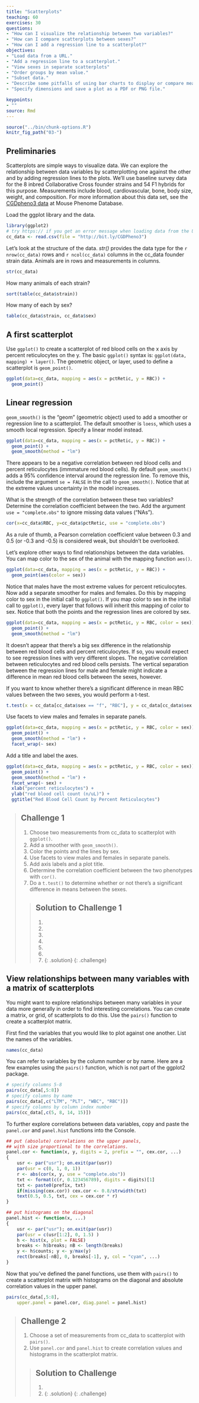 ```yaml
---
title: "Scatterplots"
teaching: 60
exercises: 30
questions:
- "How can I visualize the relationship between two variables?"
- "How can I compare scatterplots between sexes?"
- "How can I add a regression line to a scatterplot?"
objectives:
- "Load data from a URL."
- "Add a regression line to a scatterplot."
- "View sexes in separate scatterplots"
- "Order groups by mean value."
- "Subset data."
- "Describe some pitfalls of using bar charts to display or compare means."
- "Specify dimensions and save a plot as a PDF or PNG file."

keypoints:
- ""
source: Rmd
---
```


```r
source("../bin/chunk-options.R")
knitr_fig_path("03-")
```

## Preliminaries
Scatterplots are simple ways to visualize data. We can explore the relationship between data variables by scatterplotting one against the other and by adding regression lines to the plots. We'll use baseline survey data for the 8 inbred Collaborative Cross founder strains and 54 F1 hybrids for this purpose. Measurements include blood, cardiovascular, bone, body size, weight, and composition. For more information about this data set, see the [CGDpheno3 data](http://phenome.jax.org/db/q?rtn=projects/details&id=439) at Mouse Phenome Database.

Load the ggplot library and the data.

```r
library(ggplot2)
# try https:// if you get an error message when loading data from the URL.
cc_data <- read.csv(file = "http://bit.ly/CGDPheno3")
```

Let's look at the structure of the data. *str()* provides the data type for the `r nrow(cc_data)` rows and `r ncol(cc_data)` columns in the cc_data founder strain data. Animals are in rows and measurements in columns.

```r
str(cc_data)
```

How many animals of each strain?

```r
sort(table(cc_data$strain))
```

How many of each by sex?

```r
table(cc_data$strain, cc_data$sex)
```

## A first scatterplot
Use `ggplot()` to create a scatterplot of red blood cells on the x axis by percent reticulocytes on the y. The basic `ggplot()` syntax is: `ggplot(data, mapping) + layer()`. The geometric object, or layer, used to define a scatterplot is `geom_point()`.

```r
ggplot(data=cc_data, mapping = aes(x = pctRetic, y = RBC)) +
  geom_point()
```

## Linear regression
`geom_smooth()` is the "geom" (geometric object) used to add a smoother or regression line to a scatterplot. The default smoother is `loess`, which uses a smooth local regression. Specify a linear model instead.

```r
ggplot(data=cc_data, mapping = aes(x = pctRetic, y = RBC)) +
  geom_point() +
  geom_smooth(method = "lm")
```

There appears to be a negative correlation between red blood cells and percent reticulocytes (immmature red blood cells). By default `geom_smooth()` adds a 95% confidence interval around the regression line. To remove this, include the argument `se = FALSE` in the call to `geom_smooth()`. Notice that at the extreme values uncertainty in the model increases.

What is the strength of the correlation between these two variables? Determine the correlation coefficient between the two. Add the argument `use = "complete.obs"` to ignore missing data values ("NAs").

```r
cor(x=cc_data$RBC, y=cc_data$pctRetic, use = "complete.obs")
```

As a rule of thumb, a Pearson correlation coefficient value between 0.3 and 0.5 (or -0.3 and -0.5) is considered weak, but shouldn't be overlooked.

Let's explore other ways to find relationships between the data variables. You can map color to the sex of the animal with the mapping function `aes()`.

```r
ggplot(data=cc_data, mapping = aes(x = pctRetic, y = RBC)) +
  geom_point(aes(color = sex))
```

Notice that males have the most extreme values for percent reticulocytes. Now add a separate smoother for males and females. Do this by mapping color to sex in the initial call to `ggplot()`. If you map color to sex in the initial call to `ggplot()`, every layer that follows will inherit this mapping of color to sex. Notice that both the points and the regression lines are colored by sex.

```r
ggplot(data=cc_data, mapping = aes(x = pctRetic, y = RBC, color = sex)) +
  geom_point() +
  geom_smooth(method = "lm")
```

It doesn't appear that there's a big sex difference in the relationship between red blood cells and percent reticulocytes. If so, you would expect to see regression lines with very different slopes. The negative correlation between reticulocytes and red blood cells persists. The vertical separation between the regression lines for male and female might indicate a difference in mean red blood cells between the sexes, however.

If you want to know whether there's a significant difference in mean RBC values between the two sexes, you would perform a t-test.

```r
t.test(x = cc_data[cc_data$sex == "f", "RBC"], y = cc_data[cc_data$sex == "m", "RBC"])
```

Use facets to view males and females in separate panels.

```r
ggplot(data=cc_data, mapping = aes(x = pctRetic, y = RBC, color = sex)) +
  geom_point() +
  geom_smooth(method = "lm") + 
  facet_wrap(~ sex)
```

Add a title and label the axes.

```r
ggplot(data=cc_data, mapping = aes(x = pctRetic, y = RBC, color = sex)) +
  geom_point() +
  geom_smooth(method = "lm") + 
  facet_wrap(~ sex) +
  xlab("percent reticulocytes") +
  ylab("red blood cell count (n/uL)") +
  ggtitle("Red Blood Cell Count by Percent Reticulocytes")
```


> ## Challenge 1
> 
> 1. Choose two measurements from cc_data to scatterplot with `ggplot()`.
> 2. Add a smoother with `geom_smooth()`.
> 3. Color the points and the lines by sex.
> 4. Use facets to view males and females in separate panels.
> 5. Add axis labels and a plot title.  
> 6. Determine the correlation coefficient between the two phenotypes with `cor()`.
> 7. Do a `t.test()` to determine whether or not there's a significant difference in means between the sexes.
>
> > ## Solution to Challenge 1
> > 1. 
> > 2.
> > 3. 
> > 4. 
> > 5.
> > 6.
> > 7.
> {: .solution}
{: .challenge}  

## View relationships between many variables with a matrix of scatterplots

You might want to explore relationships between many variables in your data more generally in order to find interesting correlations. You can create a matrix, or grid, of scatterplots to do this. Use the `pairs()` function to create a scatterplot matrix.

First find the variables that you would like to plot against one another. List the names of the variables.

```r
names(cc_data)
```

You can refer to variables by the column number or by name. Here are a few examples using the `pairs()` function, which is not part of the ggplot2 package.

```r
# specify columns 5-8
pairs(cc_data[,5:8])
# specify columns by name
pairs(cc_data[,c("LTM", "PLT", "WBC", "RBC")])
# specify columns by column index number
pairs(cc_data[,c(5, 8, 14, 15)])
```

To further explore correlations between data variables, copy and paste the `panel.cor` and `panel.hist` functions into the Console.

```r
## put (absolute) correlations on the upper panels,
## with size proportional to the correlations.
panel.cor <- function(x, y, digits = 2, prefix = "", cex.cor, ...)
{
    usr <- par("usr"); on.exit(par(usr))
    par(usr = c(0, 1, 0, 1))
    r <- abs(cor(x, y, use = "complete.obs"))
    txt <- format(c(r, 0.123456789), digits = digits)[1]
    txt <- paste0(prefix, txt)
    if(missing(cex.cor)) cex.cor <- 0.8/strwidth(txt)
    text(0.5, 0.5, txt, cex = cex.cor * r)
}

## put histograms on the diagonal
panel.hist <- function(x, ...)
{
    usr <- par("usr"); on.exit(par(usr))
    par(usr = c(usr[1:2], 0, 1.5) )
    h <- hist(x, plot = FALSE)
    breaks <- h$breaks; nB <- length(breaks)
    y <- h$counts; y <- y/max(y)
    rect(breaks[-nB], 0, breaks[-1], y, col = "cyan", ...)
}
```

Now that you've defined the panel functions, use them with `pairs()` to create a scatterplot matrix with histograms on the diagonal and absolute correlation values in the upper panel.

```r
pairs(cc_data[,5:8],
	upper.panel = panel.cor, diag.panel = panel.hist)
```

> ## Challenge 2
> 
> 1. Choose a set of measurements from cc_data to scatterplot with `pairs()`.
> 2. Use `panel.cor` and `panel.hist` to create correlation values and histograms in the scatterplot matrix.
>
> > ## Solution to Challenge 
> > 1. 
> > 2.
> {: .solution}
{: .challenge}  
